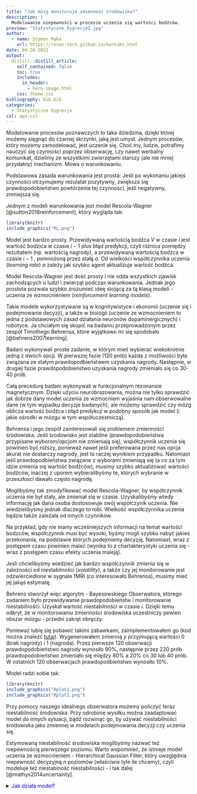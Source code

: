 ```yaml
---
title: "Jak mózg monitoruje zmienność środowiska?"
description: |
  Modelowanie niepewności w procesie uczenia się wartości bodźców.
preview: "Statystyczne_Dygresje2.jpg"
author:
  - name: Szymon Mąka
    url: https://revan-tech.github.io/kontakt.html
date: 04-28-2022
output:
  distill::distill_article:
    self_contained: false
    toc: true
    includes:
      in_header:
        - hero-image.html
    css: theme.css  
bibliography: bib.bib
categories: 
  - Statystyczne Dygresje
csl: apa.csl
---
```


Modelowanie procesów poznawczych to taka dziedzina, dzięki której możemy sięgnąć do czarnej skrzynki, jaką jest umysł. Jednym procesów, który możemy zamodelować, jest uczenie się. Choć my, ludzie, potrafimy nauczyć się czynności poprzez obserwację, czy nawet werbalny komunikat, dzielimy ze wszystkimi zwierzętami starszy (ale nie mniej przydatny) mechanizm. Mowa o warunkowaniu.

Podstawowa zasada warunkowania jest prosta: Jeśli po wykonaniu jakiejś czynności otrzymujemy rezulatat pozytywny, zwiększa się prawdopodobieństwo powtórzenia tej czynności, jeśli negatywny, zmniejsza się. 

Jednym z modeli warunkowania jest model Rescola-Wagner [@sutton2018reinforcement], który wygląda tak:


```r
library(knitr)
include_graphics("RL.png")
```
Model jest bardzo prosty. Przewidywaną wartością bodźca $V$ w czasie $i$ jest wartość bodzica w czasie $i-1$ plus błąd predykcji, czyli różnica pomiędzy rezultatem (np. wartością nagrody), a przewidywaną wartością bodźca w czasie $i-1$ , pomnożoną przez stałą $a$. Od wielkości współczynnika uczenia (*learning rate*) $a$ zależy jak szybko agent aktualizuje wartość bodźca. 

Model Rescola-Wagner jest dość prosty i nie odda wszystkich zjawisk zachodzących u ludzi i zwierząt podczas warunkowania. Jednak jego prostota pozwala szybko zrozumieć ideę stojącą za tą klasą modeli - uczenia ze wzmocnieniem (*reinforcement learning models*).

Takie modele wykorzystywane są w kognitywistyce i ekonomii (uczenie się i podejmowanie decyzji), a także w biologii (uczenie ze wzmocnieniem to jedna z podstawowych zasad działania neuronów dopaminergicznych) i robotyce. Ja chciałym się skupić na badaniu przeprowadzonym przez zespół Timothego Behrensa, które wyjątkowo mi się spodobało [@behrens2007learning].

Badani wykonywali proste zadanie, w którym mieli wybierać wiekokrotnie jedną z dwóch opcji. W pierwszej fazie (120 prób) każda z możliwości była związana ze stałym prawdopodbieństwem uzyskania nagrody. Następnie, w drugiej fazie prawdopodobieństwo uzyskania nagrody zmieniało się co 30-40 prób. 

Całą precedurę badani wykonywali w funkcjonalnym rezonansie magnetycznym. Dzięki użyciu neurobrazowania, można nie tylko sprawdzić jak dobrze dany model uczenia ze wzmocniem wyjaśnia nam obserwowalne dane (w tym wypadku decyzje badanych), ale możemy sprawdzić czy mózg oblicza wartość bodźca i błąd predykcji w podobny sposób jak model (i jakie ośrodki w mózgu w tym współuczestniczą). 

Behrensa i jego zespół zainteresowali się problemem zmienności środowiska. Jeśli środowisko jest stabilne (prawdopodobieństwa przypisane wyborom/opcjom nie zmieniają się), współczynnik uczenia się powinien być niższy, ponieważ nawet jeśli preferowana przez nas opcja akurat nie dostarczy nagrody, jest to raczej wynikiem przypadku. 
Natomiast jeśli prawdopodbieństwa związane z wyborami zmieniają się (a co za tym idzie zmienia się wartość bodźców), musimy szybko aktualizować wartości bodźców, inaczej z uporem wybieralibyśmy te, których wybranie w przeszłosci dawało często nagrodę. 

Moglibyśmy tak zmodyfikować model Rescola-Wagner, by współczynnik uczenia nie był stały, ale zmieniał się w czasie. Uzyskalibyśmy wtedy informację jak dana osoba dostosowuje swój współczynik uczenia. Nie wiedzielibyśmy jednak dlaczego to robi. Wielkość współczynnika uczenia będzie także zależała od innych czynników. 

Na przykład, gdy nie mamy wcześniejszych informacji na temat wartości bodzców, współczynnik musi być wysoki, byśmy mogli szybko nabyć jakieś przekonania, na podstawie których podejmiemy decyzję. Natomiast, wraz z postępem czasu powinien maleć (wynika to z chartakterystyki uczenia się - wraz z postępem czasu efekty uczenia maleją). 

Jeśli chcielibyśmy wiedzieć jak bardzo współczynnik zmienia się w zależności od niestabilności (*volatility*), a także czy jej monitorowanie jest odzwierciedlone w sygnale fMRI (co interesowało Behrensa), musimy mieć jej jakąś estymatę. 

Behrens stworzył więc algorytm - Bayesowskiego Obserwatora, którego zadaniem było przewidywanie prawdopodobieństw i monitorowanie niestabilności. Uzyskał wartość niestabilności w czasie $i$. Dzięki temu odkrył, że w monitorowaniu zmienności środowiska uczestniczy pewien obszar mózgu - przedni zakręt obręczy.

Ponieważ lubię się pobawić takimi zabawkami, zaimplementowałem go (kod można znaleźć <span style="color:blue">[tutaj](https://github.com/Revan-tech/fuzzy-octo-waddle/tree/main/behrens)</span>). Wygenerowałem zmienną $y$ przyjmującą wartości 0 (brak nagrody) i 1 (nagroda). Przez pierwsze 120 obserwacji prawdopodobieństwo nagrody wynosiło 90%, następnie przez 220 prób prawdopodobieństwo zmieniało się między 80% a 20% co 30 lub 40 prób. W ostatnich 120 obserwacjach prawdopodbieństwo wynosiło 10%. 

Model radzi sobie tak:

```r
library(knitr) 
include_graphics("Rplot1.png")
include_graphics("Rplot2.png")

```

Przy pomocy naszego idealnego obserwatora możemy policzyć teraz niestabilność środowiska. Przy odrobinie wysiłku można zaadaptować model do innych sytuacji, bądź rozwinąć go, by używać niestabilności środowiska jako zmiennej w modelach podejmowania decyzji czy uczenia się. 

Estymowaną niestabilność środowiska moglibyśmy nazwać też niepewnością pierwszego poziomu. Warto wspomnieć, że istnieje model uczenia ze wzmocnieniem - Hierarchical Gaussian Filter, który uwzględnia niepewność decyzyjną $n$ poziomów (właściwie tyle ile chcemy), czyli modeluje też niestabiność niestabilności - i tak dalej [@mathys2014uncertainty]. 

<details>
  <summary><span style="color: blue;">Jak działa model?</span></summary>
  
__Twierdzenie Bayesa__

Bayesowskie modele opierają się na twierdzeniu Bayesa (lub inaczej mówiąc, wzorze na prawdopodobieństwo warunkowe):

$$ P(parameters|data) = \frac{P(data|parameters)P(parameters)}{P(data)}$$
Człon $P(data|parameters)$ (wiarygodność, *likehood*) oznacza prawdopodobieństwo, że dany parametr wygenerował zaobserwowane dane (czyli na przykład prawdopodbieństwo tego, że jeśli prawdopodobieństwo nagrody wynosi 80%, jakie jest prawdopodobieństwo, że zaobserwujemy 1 - czyli nagrodę). 

$P(parameters)$ nazywane prawdopodobieństem *a priori*, oznacza jakie jest prawdopodobieństwo danego parametru. Często opisuje się go jako wcześniejsze doświadczenie, ponieważ możemy wiedzieć, że wystąpienie jakiejś wartości parametru jest mniej prawdopodobne, niż innej (bądź ma pewnien określony rozkład statystyczny). Jeśli tego nie wiemy, $P(parameters)$ przyjmują taką samą wartość dla wszystkich $P(data|parameters)$.

$P(data)$ jest właściwie tylko parametrem skalującym (stałą), bez specjalnej interpretacji. Dlatego powyższy wzór możemy zapisać: 

$$ P(parameters|data) \propto P(data|parameters)P(parameters)$$
gdzie $\propto$ oznacza "jest proporcjonalny do"  

Wreszcie człon $P(parameters|data)$ jest prawdopodbieństwem *a posteriori*, czyli prawdopodbieństwem wartości parametru modelu przy zaobserowanych danych (na przykład, jeśli zaobserwowaliśmy 1, jakie jest prawdopodbieństwo, że prawdopodobieństwo otrzymania nagrody wynosi 66%).



__Proces Markowa__

Proces Markowa to proces stochastyczny, w którym prawdopodobieństwo zdarzenia w czasie $i$ zależy tylko od stanu systemu w czasie $i-1$. Czyli:

$$P(X_i = x|X_{i-1}, X_{i-2}  ... X_1) = P(X_i = x|X_{i-1})$$ 


__Obserwator Bayesowski__

Model Behrensa można zwizualizować następujący sposób:

<center>
![](model.png){width=350px}
</center>

$y_{i+1}$ czyli nagroda lub jej brak zależy tylko od parametru $r_{i+1}$ - prawdopodobieństwa jej uzyskania. Z kolei parametr $r_{i+1}$ zależy od siebie krok wcześniej $r_{i}$ oraz od niestabilności $v_i$, która sama zależy od $v_{i-1}$ i stałego parametru $k$, który moglibyśmy nazwać niestabilnością niestabilności. Jak to działa?

Prawdopodobieństwo $P(y_i|r_i)$ zamodelowane jest rozkładem dwumianowym:

$$P(y_i|r_i) \sim Binomial(r_i)$$
Prawdpodobieństwo $P(r_{i+1}|r_i,v_i)$ Behrens zamodelował rozkładem Beta, jednak ja, kierowany lenistwem, zamodelowałem je rozkładem normalnym ograniczonym na przedziale (0,1): 
$$P(r_{i+1}|r_{i},v_{i}) \sim N^{(0,1)}(r_i,e^{v_{i}})$$

Jak widzimy, prawdopodobieństwo $r_{i+1}$ dane jest rozkładem normalnym o średniej $r_i$ i wariancji $e^{v_{i+1}}$. To jak bardzo prawdopodobny jest większy przeskok pomiędzy $r_i$ do $r_{i+1}$ zależne będzie od tego jak duża jest wariancja $e^{v_{i+1}}$. Właśnie ona jest naszą ukrytą zmienną reprezentującą niestabilność.

Prawdopodobieństwo $P(v_{i+1}|v_i,k)$ również zamodelowane jest rozkładem normalnym: 

$$P(v_{i+1}|v_i,k) \sim N(v_i,e^{k})$$ 

Czyli wielkość przeskoków pomiędzy $v_{i+1}$ i $v_{i}$ zależna jest od parametru k, który, a jakże, też zamodelowany jest rozkładem normalnym:

$$P(k) \sim N(0,100)$$

Szukamy takich parametrów, które maksymalizują prawdopodobieństwo *a posteriori* $P(r_i,v_i,k|y_i)$. Model Behrensa zakłada proces Markowa (wartości parametrów w czasie $i$ zależą tylko od wartości parametrów w czasie $i-1$), więc prawdopodbieństwo *a posteriori* dane jest wzorem:

$$P(r_i,v_i,k|y_i) \propto P(y_i|r_i)P(r_{i}|r_{i-1},v_i) P(v_{i}|v_{i-1},k)P(r_{i-1})P(v_{i-1})P(k) $$
Po więcej detali polecam zajrzeć do orginalnego artykułu. 


</details>





